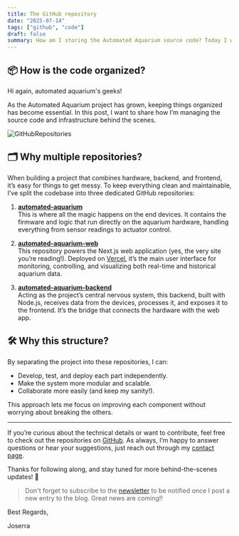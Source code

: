 ```yaml
---
title: The GitHub repository
date: "2025-07-14"
tags: ["github", "code"]
draft: false
summary: How am I storing the Automated Aquarium source code? Today I will explain how I am handling the infrastructure of the project.
---
```


## 📦 How is the code organized?

Hi again, automated aquarium's geeks!

As the Automated Aquarium project has grown, keeping things organized has become essential. In this post, I want to share how I’m managing the source code and infrastructure behind the scenes.

![GitHubRepositories](../../public/blog/github-repo/GitHubRepositories.avif)

## 🗂️ Why multiple repositories?

When building a project that combines hardware, backend, and frontend, it’s easy for things to get messy. To keep everything clean and maintainable, I’ve split the codebase into three dedicated GitHub repositories:

1. [**automated-aquarium**](https://github.com/Joserra13/automated-aquarium)  
   This is where all the magic happens on the end devices. It contains the firmware and logic that run directly on the aquarium hardware, handling everything from sensor readings to actuator control.

2. [**automated-aquarium-web**](https://github.com/Joserra13/automated-aquarium-web)  
   This repository powers the Next.js web application (yes, the very site you’re reading!). Deployed on [Vercel](https://vercel.com/home), it’s the main user interface for monitoring, controlling, and visualizing both real-time and historical aquarium data.

3. [**automated-aquarium-backend**](https://github.com/Joserra13/automated-aquarium-backend)  
    Acting as the project’s central nervous system, this backend, built with Node.js, receives data from the devices, processes it, and exposes it to the frontend. It’s the bridge that connects the hardware with the web app.

## 🛠️ Why this structure?

By separating the project into these repositories, I can:

- Develop, test, and deploy each part independently.
- Make the system more modular and scalable.
- Collaborate more easily (and keep my sanity!).

This approach lets me focus on improving each component without worrying about breaking the others.

---

If you’re curious about the technical details or want to contribute, feel free to check out the repositories on [GitHub](https://github.com/Joserra13?tab=repositories&q=automated-aquarium&type=&language=&sort=). As always, I’m happy to answer questions or hear your suggestions, just reach out through my [contact page](../../src/app/contact/).

Thanks for following along, and stay tuned for more behind-the-scenes updates! 🚀

>Don't forget to subscribe to the [newsletter](../../src/app/) to be notified once I post a new entry to the blog. Great news are coming!!

Best Regards,

Joserra
